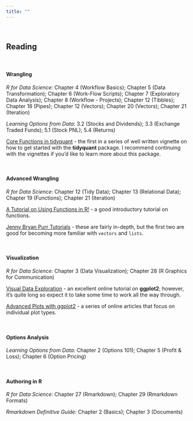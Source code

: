 ```yaml
---
title: ""
---
```


<style>
    body .main-container {
        max-width: 700px;
    }
</style>

&nbsp;

## **Reading**


<br>

#### **Wrangling**

*R for Data Science*: Chapter 4 (Workflow Basics); Chapter 5 (Data Transformation); Chapter 6 (Work-Flow Scripts); Chapter 7 (Exploratory Data Analysis); Chapter 8 (Workflow - Projects); Chapter 12 (Tibbles); Chapter 18 (Pipes); Chapter 12 (Vectors); Chapter 20 (Vectors); Chapter 21 (Iteration) 

*Learning Options from Data*: 3.2 (Stocks and Dividends); 3.3 (Exchange Traded Funds); 5.1 (Stock PNL); 5.4 (Returns)

<!-- <span style="color:gray":>**Supplemental:**</span>  -->

[Core Functions in tidyquant](https://cran.r-project.org/web/packages/tidyquant/vignettes/TQ01-core-functions-in-tidyquant.html) - the first in a series of well written vignette on how to get started with the **tidyquant** package.  I recommend continuing with the vignettes if you'd like to learn more about this package.

<br>

#### **Advanced Wrangling**

*R for Data Science*: Chapter 12 (Tidy Data); Chapter 13 (Relational Data); Chapter 19 (Functions); Chapter 21 (Iteration)

[A Tutorial on Using Functions in R!](https://www.datacamp.com/community/tutorials/functions-in-r-a-tutorial#what) - a good introductory tutorial on functions.

[Jenny Bryan Purr Tutorials](https://jennybc.github.io/purrr-tutorial/) - these are fairly in-depth, but the first two are good for becoming more familiar with `vectors` and `lists`.

<br>

#### **Visualization**

*R for Data Science*: Chapter 3 (Data Visualization); Chapter 28 (R Graphics for Communication)


<!-- <span style="color:gray":>**Supplemental:**</span>  -->

[Visual Data Exploration](http://uc-r.github.io/gda) - an excellent online tutorial on **ggplot2**; however, it's quite long so expect it to take some time to work all the way through.


[Advanced Plots with ggplot2](http://uc-r.github.io/ggplot) - a series of online articles that focus on individual plot types. 


<br> 

#### **Options Analysis**

*Learning Options from Data*: Chapter 2 (Options 101); Chapter 5 (Profit & Loss); Chapter 6 (Option Pricing)

<br> 

#### **Authoring in R**

*R for Data Science*: Chapter 27 (Rmarkdown); Chapter 29 (Rmarkdown Formats)

*Rmarkdown Definitive Guide*: Chapter 2 (Basics); Chapter 3 (Documents)












